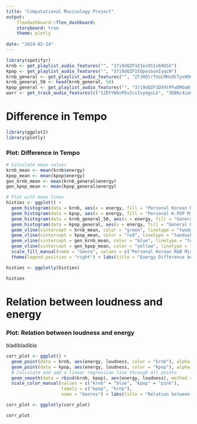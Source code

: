 ```yaml
---
title: "Computational Musicology Project"
output:
    flexdashboard::flex_dashboard:
    storyboard: true
    theme: plotly
      
date: "2024-02-14"
---
```


```r
library(spotifyr)
krnb <- get_playlist_audio_features("", "37i9dQZF1EIecOSIx69OSk")
kpop <- get_playlist_audio_features("", "37i9dQZF1EQpesGsmIyqcW")
krnb_general <- get_playlist_audio_features("", "2TJHOlrTUoLMHs9CTyxN9n")
krnb_general_50 <- head(krnb_general, 50)
kpop_general <- get_playlist_audio_features("", "37i9dQZF1DX9tPFwDMOaN1")
warr <- get_track_audio_features(c("1ZEFYW6nPEvIcsIvymgsLk", "3DBKc4ioGnMQLlbGQcFDIO"))

```

Difference in Tempo
========================================


```r
library(ggplot2)
library(plotly)
```


### Plot: Difference in Tempo

```r
# Calculate mean values
krnb_mean <- mean(krnb$energy)
kpop_mean <- mean(kpop$energy)
gen_krnb_mean <- mean(krnb_general$energy)
gen_kpop_mean <- mean(kpop_general$energy)

# Plot with mean lines
histies <- ggplot() +
  geom_histogram(data = krnb, aes(x = energy, fill = "Personal Korean R&B Mix"), alpha = 0.5) +
  geom_histogram(data = kpop, aes(x = energy, fill = "Personal K-POP Mix"), alpha = 0.5) +
  geom_histogram(data = krnb_general_50, aes(x = energy, fill = "General Korean R&B"), alpha = 0.5) +
  geom_histogram(data = kpop_general, aes(x = energy, fill = "General K-POP"), alpha = 0.5) +
  geom_vline(xintercept = krnb_mean, color = "green", linetype = "twodash", size = 0.5) + 
  geom_vline(xintercept = kpop_mean, color = "red", linetype = "twodash", size = 0.5) +    
  geom_vline(xintercept = gen_krnb_mean, color = "blue", linetype = "twodash", size = 0.5) + 
  geom_vline(xintercept = gen_kpop_mean, color = "yellow", linetype = "twodash", size = 0.5) +  
  scale_fill_manual(name = "Genre", values = c("Personal Korean R&B Mix" = "green", "Personal K-POP Mix" = "red", "General Korean R&B" = "blue", "General K-POP" = "yellow" )) +
  theme(legend.position = "right") + labs(title = "Energy Difference between Krnb and Kpop") + theme_classic()

histies <- ggplotly(histies)

histies
```

Relation between loudness and energy
========================================

### Plot: Relation between loudness and energy

bladibladibla

```r
corr_plot <- ggplot() +
  geom_point(data = krnb, aes(energy, loudness, color = "krnb"), alpha = 0.7) +
  geom_point(data = kpop, aes(energy, loudness, color = "kpop"), alpha = 0.7) +
  # Calculate and add a linear regression line through all points
  geom_smooth(data = rbind(krnb, kpop), aes(energy, loudness), method = "lm", se = FALSE, color = "red", alpha = 0.7) +
  scale_color_manual(values = c("krnb" = "blue", "kpop" = "pink"),
                     labels = c("kpop", "krnb"),
                     name = "Genres") + labs(title = "Relation between loudness and energy")

corr_plot <- ggplotly(corr_plot)

corr_plot
```